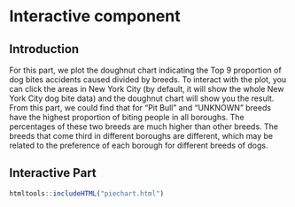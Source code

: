 # Interactive component

## Introduction
For this part, we plot the doughnut chart indicating the Top 9 proportion of dog bites accidents caused divided by breeds. To interact with the plot, you can click the areas in New York City (by default, it will show the whole New York City dog bite data) and the doughnut chart will show you the result. From this part, we could find that for “Pit Bull” and “UNKNOWN” breeds have the highest proportion of biting people in all boroughs. The percentages of these two breeds are much higher than other breeds. The breeds that come third in different boroughs are different, which may be related to the preference of each borough for different breeds of dogs.

## Interactive Part
```r
htmltools::includeHTML("piechart.html")
```
